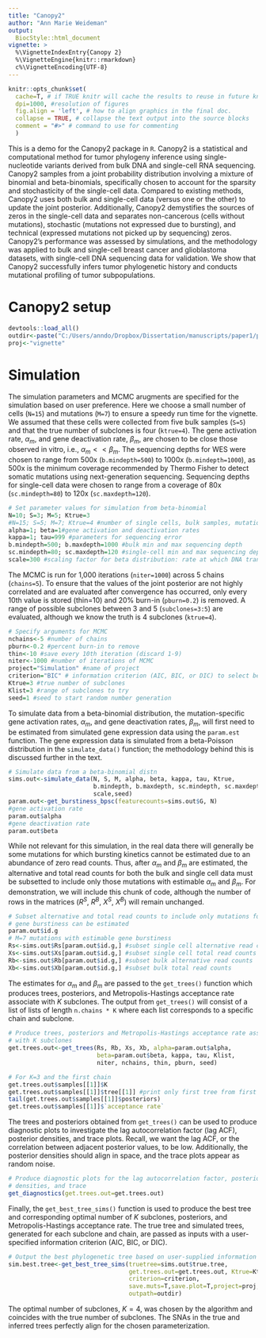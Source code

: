 ```yaml
---
title: "Canopy2"
author: "Ann Marie Weideman"
output: 
  BiocStyle::html_document
vignette: >
  %\VignetteIndexEntry{Canopy 2}
  %\VignetteEngine{knitr::rmarkdown}
  c%\VignetteEncoding{UTF-8}  
---
```


```r
knitr::opts_chunk$set(
  cache=T, # if TRUE knitr will cache the results to reuse in future knits
  dpi=1000, #resolution of figures
  fig.align = 'left', # how to align graphics in the final doc. 
  collapse = TRUE, # collapse the text output into the source blocks
  comment = "#>" # command to use for commenting 
  )
```

This is a demo for the Canopy2 package in `R`. Canopy2 is a statistical and computational method for tumor phylogeny inference using single-nucleotide variants derived from bulk DNA and single-cell RNA sequencing. Canopy2 samples from a joint probability distribution involving a mixture of binomial and beta-binomials, specifically chosen to account for the sparsity and stochasticity of the single-cell data. Compared to existing methods, Canopy2 uses both bulk and single-cell data (versus one or the other) to update the joint posterior. Additionally, Canopy2 demystifies the sources of zeros in the single-cell data and separates non-cancerous (cells without mutations), stochastic (mutations not expressed due to bursting), and technical (expressed mutations not picked up by sequencing) zeros. Canopy2's performance was assessed by simulations, and the methodology was applied to bulk and single-cell breast cancer and glioblastoma datasets, with single-cell DNA sequencing data for validation. We show that Canopy2 successfully infers tumor phylogenetic history and conducts mutational profiling of tumor subpopulations.

# Canopy2 setup

```r
devtools::load_all() 
outdir<-paste("C:/Users/anndo/Dropbox/Dissertation/manuscripts/paper1/package/Canopy2/vignettes/output")
proj<-"vignette"
```

# Simulation

The simulation parameters and MCMC arugments are specified for the simulation based on user preference. Here we choose a small number of cells (`N=15`) and mutations (`M=7`) to ensure a speedy run time for the vignette. We assumed that these cells were collected from five bulk samples (`S=5`) and that the true number of subclones is four (`ktrue=4`). The gene activation rate, $\alpha_m$, and gene deactivation rate, $\beta_m$, are chosen to be close those observed in vitro, i.e., $\alpha_m << \beta_m$. The sequencing depths for WES were chosen to range from 500x (`b.mindepth=500`) to 1000x (`b.mindepth=1000`), as 500x is the minimum coverage recommended by Thermo Fisher to detect somatic mutations using next-generation sequencing. Sequencing depths for single-cell data were chosen to range from a coverage of 80x (`sc.mindepth=80`) to 120x (`sc.maxdepth=120`).

```r
# Set parameter values for simulation from beta-binomial
N=10; S=3; M=5; Ktrue=3
#N=15; S=5; M=7; Ktrue=4 #number of single cells, bulk samples, mutations, clones
alpha=1; beta=1#gene activation and deactivation rates
kappa=1; tau=999 #parameters for sequencing error
b.mindepth=500; b.maxdepth=1000 #bulk min and max sequencing depth
sc.mindepth=80; sc.maxdepth=120 #single-cell min and max sequencing depth
scale=300 #scaling factor for beta distribution: rate at which DNA transcribed into RNA
```

The MCMC is run for 1,000 iterations (`niter=1000`) across 5 chains (`chains=5`). To ensure that the values of the joint posterior are not highly correlated and are evaluated after convergence has occurred, only every 10th value is stored (thin=10) and 20% burn-in (`pburn=0.2`) is removed. A range of possible subclones between 3 and 5 (`subclones=3:5`) are evaluated, although we know the truth is 4 subclones (`ktrue=4`).

```r
# Specify arguments for MCMC
nchains<-5 #number of chains
pburn<-0.2 #percent burn-in to remove
thin<-10 #save every 10th iteration (discard 1-9)
niter<-1000 #number of iterations of MCMC
project="Simulation" #name of project
criterion="BIC" # information criterion (AIC, BIC, or DIC) to select best tree
Ktrue=3 #true number of subclones 
Klist=3 #range of subclones to try
seed=1 #seed to start random number generation
```

To simulate data from a beta-binomial distribution, the mutation-specific gene activation rates, $\alpha_m$, and gene deactivation rates, $\beta_m$, will first need to be estimated from simulated gene expression data using the `param.est` function. The gene expression data is simulated from a beta-Poisson distribution in the `simulate_data()` function; the methodology behind this is discussed further in the text. 

```r
# Simulate data from a beta-binomial distn
sims.out<-simulate_data(N, S, M, alpha, beta, kappa, tau, Ktrue,
                        b.mindepth, b.maxdepth, sc.mindepth, sc.maxdepth, 
                        scale,seed)
param.out<-get_burstiness_bpsc(featurecounts=sims.out$G, N)
#gene activation rate
param.out$alpha
#gene deactivation rate
param.out$beta

```
While not relevant for this simulation, in the real data there will generally be some mutations for which bursting kinetics cannot be estimated due to an abundance of zero read counts. Thus, after $\alpha_m$ and $\beta_m$ are estimated, the alternative and total read counts for both the bulk and single cell data must be subsetted to include only those mutations with estimable $\alpha_m$ and $\beta_m$. For demonstration, we will include this chunk of code, although the number of rows in the matrices ($R^S$, $R^B$, $X^S$, $X^B$) will remain unchanged.

```r
# Subset alternative and total read counts to include only mutations for which
# gene burstiness can be estimated 
param.out$id.g
# M=7 mutations with estimable gene burstiness
Rs<-sims.out$Rs[param.out$id.g,] #subset single cell alternative read counts
Xs<-sims.out$Xs[param.out$id.g,] #subset single cell total read counts
Rb<-sims.out$Rb[param.out$id.g,] #subset bulk alternative read counts
Xb<-sims.out$Xb[param.out$id.g,] #subset bulk total read counts
```

The estimates for $\alpha_m$ and $\beta_m$ are passed to the `get_trees()` function which produces trees, posteriors, and Metropolis-Hastings acceptance rate associate with $K$ subclones. The output from `get_trees()` will consist of a list of lists of length `n.chains * K` where each list corresponds to a specific chain and subclone.

```r
# Produce trees, posteriors and Metropolis-Hastings acceptance rate associated 
# with K subclones
get.trees.out<-get_trees(Rs, Rb, Xs, Xb, alpha=param.out$alpha,
                         beta=param.out$beta, kappa, tau, Klist,
                         niter, nchains, thin, pburn, seed)

# For K=3 and the first chain
get.trees.out$samples[[1]]$K
get.trees.out$samples[[1]]$tree[[1]] #print only first tree from first iteration
tail(get.trees.out$samples[[1]]$posteriors)
get.trees.out$samples[[1]]$`acceptance rate`
```

The trees and posteriors obtained from `get_trees()` can be used to produce diagnostic plots to investigate the lag autocorrelation factor (lag ACF), posterior densities, and trace plots. Recall, we want the lag ACF, or the correlation between adjacent posterior values, to be low. Additionally, the posterior densities should align in space, and the trace plots appear as random noise.

```r
# Produce diagnostic plots for the lag autocorrelation factor, posterior 
# densities, and trace
get_diagnostics(get.trees.out=get.trees.out)
```

Finally, the `get_best_tree_sims()` function is used to produce the best tree and corresponding optimal number of $K$ subclones, posteriors, and Metropolis-Hastings acceptance rate. The true tree and simulated trees, generated for each subclone and chain, are passed as inputs with a user-specified information criterion (AIC, BIC, or DIC).

```r
# Output the best phylogenetic tree based on user-supplied information criterion
sim.best.tree<-get_best_tree_sims(truetree=sims.out$true.tree, 
                                  get.trees.out=get.trees.out, Ktrue=Ktrue,
                                  criterion=criterion,
                                  save.muts=T,save.plot=T,project=proj, 
                                  outpath=outdir)
```

The optimal number of subclones, $K=4$, was chosen by the algorithm and coincides with the true number of subclones. The SNAs in the true and inferred trees perfectly align for the chosen parameterization.

<!-- # Real data -->

<!-- We will apply Canopy2 to two real datasets, a glioblastoma (GBM) dataset ([Lee et al., 2017](https://www.ncbi.nlm.nih.gov/pmc/articles/PMC5627771/)) and a breast cancer (BC) dataset ([Chung et al., 2017](https://www.ncbi.nlm.nih.gov/pmc/articles/PMC5424158/)). We refer readers to the manuscript Supplemental Materials for a thorough summary of these data. In brief, the GBM dataset contains blood, primary tumor, and recurrent tumor from three patients, GBM2 (largest), GBM9, and GMB10 (smallest). The BC dataset contains blood, primary tumor, and metastatic lymph node biopsies from two patients, BC03 (smaller) and BC07 (larger). -->

<!-- Much of the code used in the [Simulations](Simulations) section is pertinent here. We do not need to set the parameter values for the MCMC unless we want to update them, as this was done earlier. So, we can jump right into the function calls. -->

<!-- Recall, the order of the steps is as follows: -->

<!-- 1.  Estimate gene activation and gene deacivation rates (bursting kinetics). -->
<!-- 2.  Subset read counts to include only SNVs for which gene burstiness can be estimated. -->
<!-- 3.  Use MCMC to sample in the tree space to produce a list of trees (posterior estimates). -->
<!-- 4.  Produce diagnostic plots to investigate posterior estimates. -->
<!-- 5.  Find the optimal tree using a user-selected information criterion. -->

<!-- # Glioblastoma dataset -->

<!-- In this section, will work specifically with the data from patient GBM10. First, we import the read count and expression data, pre-processed using the SNV pipeline developed by our lab (see manuscript Supplemental Materials). -->

<!-- To pre-process the gene expression data, we map Ensembl IDs to gene symbols, remove any duplicates for Ensembl ID, and then subset gene expression data to only those genes present in ANNOVAR output. -->

<!-- ```{r} -->
<!-- #load GBM10 read counts -->
<!-- load(paste0(data_dir,"glioblastoma_lee/GBM10_point_mutation_somatic.rda")) -->
<!-- #load GBM10 gene expression data -->
<!-- load(paste0(data_dir,"glioblastoma_lee/GBM10_gene_expression_levels.rda")) -->

<!-- # variant annotations -->
<!-- gbm10.annovar<-annovar -->

<!-- # single-cell alternative read counts -->
<!-- gbm10.Rs<-alt.qc[,grepl( "SC" , colnames( alt.qc ) )] -->
<!-- rownames(gbm10.Rs)<-gbm10.annovar$Gene.refGene -->
<!-- # single-cell total read counts -->
<!-- gbm10.Xs<-alt.qc[,grepl( "SC" , colnames( alt.qc ) )]+ -->
<!--           ref.qc[,grepl( "SC" , colnames( alt.qc ) )] -->
<!-- rownames(gbm10.Xs)<-gbm10.annovar$Gene.refGene -->
<!-- # bulk alternative read counts -->
<!-- gbm10.Rb<-alt.qc[,grepl( "DNA" , colnames( alt.qc ) )] -->
<!-- rownames(gbm10.Rb)<-gbm10.annovar$Gene.refGene -->
<!-- # bulk total read counts -->
<!-- gbm10.Xb<-alt.qc[,grepl( "DNA" , colnames( alt.qc ) )]+ -->
<!--           ref.qc[,grepl( "DNA" , colnames( alt.qc ) )] -->
<!-- rownames(gbm10.Xb)<-gbm10.annovar$Gene.refGene -->

<!-- N<-ncol(gbm10.Rs) #number of single cells -->
<!-- M<-nrow(gbm10.Rs) #number of mutations -->
<!-- S<-ncol(gbm10.Rb) #number of bulk samples -->
<!-- niter<-500 #number of iterations of MCMC -->

<!-- #pre-process gene expression data -->
<!-- gbm10.featurecounts.qc<-get_gene_expression(featurecounts=featurecounts.qc, -->
<!--                                             annovar=annovar, -->
<!--                                             build=37) -->
<!-- ``` -->

<!-- The parameters for bursting kinetics are then estimated using the [BPSC](https://academic.oup.com/bioinformatics/article/32/14/2128/2288270) methodology. For some genes, due to the sparsity of the expression data, [BPSC](https://academic.oup.com/bioinformatics/article/32/14/2128/2288270) may return negative estimates. In these situations, since negative parameter estimates are not allowed for the beta-binomial distribution, we must drop these genes from the read counts before continuing. -->

<!-- ```{r} -->
<!-- #get parameter estimates for bursting kinetics -->
<!-- param.gbm10<-get_burstiness_scale(featurecounts=gbm10.featurecounts.qc,N) -->
<!-- #gene activation rate -->
<!-- param.gbm10$alpha -->
<!-- summary(param.gbm10$alpha) -->
<!-- #gene deactivation rate -->
<!-- param.gbm10$beta -->
<!-- summary(param.gbm10$beta) -->

<!-- #retain only those read counts that correspond to estimated parameters -->
<!-- gbm10.Rs<-gbm10.Rs[param.gbm10$id.g,] #subset single cell alternative read counts -->
<!-- gbm10.Xs<-gbm10.Xs[param.gbm10$id.g,] #subset single cell total read counts -->
<!-- gbm10.Rb<-gbm10.Rb[param.gbm10$id.g,] #subset bulk alternative counts -->
<!-- gbm10.Xb<-gbm10.Xb[param.gbm10$id.g,] #subset bulk total read counts -->
<!-- ``` -->

<!-- Finally, now that we have estimates for $\alpha$ and $\beta$, we can produce the posterior trees, diagnostic plots, and best tree based on a user-selected information criterion (here BIC is chosen). -->

<!-- ```{r} -->
<!-- # Produce trees, posteriors and Metropolis-Hastings acceptance rate associated -->
<!-- # with K subclones -->
<!-- gbm10.trees<-get_trees(Rs=gbm10.Rs, Rb=gbm10.Rb, Xs=gbm10.Xs, Xb=gbm10.Xb, -->
<!--                        alpha=param.gbm10$alpha, beta=param.gbm10$beta, -->
<!--                        kappa, tau, Klist, niter, -->
<!--                        nchains, thin, pburn, seed, code_dir) -->

<!-- # Produce diagnostic plots for the lag autocorrelation factor, posterior -->
<!-- # densities, and trace -->
<!-- get_diagnostics(samples=gbm10.trees, nchains=nchains, Klist=Klist,pburn=pburn,     -->
<!--                  project="GBM10",outpath=outpath) -->
<!-- ``` -->

<!-- ```{r, fig.width=6, fig.asp=1.5, out.width='70%'} -->
<!-- # Produce the optimal number of K subclones, tree, posteriors, and -->
<!-- # Metropolis-Hastings acceptance rate selected by using a user-supplied -->
<!-- # information criterion -->
<!-- gbm10.best.tree<-get_best_tree(samples=gbm10.trees, annovar=gbm10.annovar, Rs=gbm10.Rs, -->
<!--                              Rb=gbm10.Rb, Klist=Klist, nchains=nchains, -->
<!--                              criterion=criterion, plottree=T,outpath=outpath) -->
<!-- gbm10.best.tree -->
<!-- ``` -->

<!-- # Breast Cancer dataset -->

<!-- We will work specifically with the data from patient BC03. First, we import the read count and expression data, pre-processed using the SNV pipeline developed by our lab (see manuscript Supplemental Materials). Note that for the read count data, the last two columns, SRR3023078 and SRR3023080, correspond to the bulk samples. -->

<!-- Again, to pre-process the gene expression data, we map Ensembl IDs to gene symbols, remove any duplicates for Ensembl ID, and then subset gene expression data to only those genes present in ANNOVAR output. -->

<!-- ```{r} -->
<!-- #load BC03 read counts -->
<!-- load(paste0(data_dir,"breast_cancer_chung/BC03_point_mutation_somatic.rda")) -->
<!-- #load BC03 gene expression data -->
<!-- load(paste0(data_dir,"breast_cancer_chung/BC03_gene_expression_levels.rda")) -->

<!-- # single-cell alternative read counts -->
<!-- bc03.Rs<-alt.qc[,!(colnames(alt.qc)%in%c("SRR2973275","SRR2973276", -->
<!--                                          "SRR3023078","SRR3023080"))] -->
<!-- # single-cell total read counts -->
<!-- bc03.Xs<-alt.qc[,!(colnames(alt.qc)%in%c("SRR2973275","SRR2973276", -->
<!--                                          "SRR3023078","SRR3023080"))]+ -->
<!--          ref.qc[,!(colnames(alt.qc)%in%c("SRR2973275","SRR2973276", -->
<!--                                          "SRR3023078","SRR3023080"))] -->

<!-- # bulk alternative read counts -->
<!-- bc03.Rb<-alt.qc[,c("SRR3023078","SRR3023080")] -->
<!-- # bulk total read counts -->
<!-- bc03.Xb<-alt.qc[,c("SRR3023078","SRR3023080")]+ -->
<!--          ref.qc[,c("SRR3023078","SRR3023080")] -->
<!-- # variant annotations -->
<!-- bc03.annovar<-annovar -->

<!-- N<-ncol(bc03.Rs) #number of single-cells -->
<!-- M<-nrow(bc03.Rs) #number of mutations -->
<!-- S<-ncol(bc03.Rb) #number of bulk samples -->

<!-- #pre-process gene expression data -->
<!-- bc03.featurecounts.qc<-get_gene_expression(featurecounts=featurecounts.qc, -->
<!--                                             annovar=annovar, -->
<!--                                             build=37) -->
<!-- ``` -->

<!-- As was done for the glioblastoma data, the parameters for the gene activation and deactivation rates (bursting kinetics) are estimated using the [BPSC](https://academic.oup.com/bioinformatics/article/32/14/2128/2288270) methodology. We expect that [BPSC](https://academic.oup.com/bioinformatics/article/32/14/2128/2288270) will return negative estimates for some genes due to the sparsity of the expression data, and we will drop these genes from the read counts before continuing. -->

<!-- ```{r} -->
<!-- #get parameter estimates for bursting kinetics -->
<!-- param.bc03<-get_burstiness_bpsc(featurecounts=bc03.featurecounts.qc,N) -->
<!-- #gene activation rate -->
<!-- param.bc03$alpha -->
<!-- summary(param.bc03$alpha) -->
<!-- #gene deactivation rate -->
<!-- param.bc03$beta -->
<!-- summary(param.bc03$beta) -->

<!-- #retain only those read counts that correspond to estimated parameters -->
<!-- bc03.Rs<-bc03.Rs[param.bc03$id.g,] #subset single cell alternative read counts -->
<!-- bc03.Xs<-bc03.Xs[param.bc03$id.g,] #subset single cell total read counts -->
<!-- bc03.Rb<-bc03.Rb[param.bc03$id.g,] #subset bulk alternative read counts -->
<!-- bc03.Xb<-bc03.Xb[param.bc03$id.g,] #subset bulk total read counts -->
<!-- ``` -->

<!-- Finally, we use these estimates to produce the posterior trees, diagnostic plots, and best tree based on a user-selected information criterion (here AIC is chosen). -->

<!-- ```{r} -->
<!-- # Produce trees, posteriors and Metropolis-Hastings acceptance rate associated -->
<!-- # with K subclones -->
<!-- bc03.trees<-get_trees(bc03.Rs, bc03.Rb, bc03.Xs, bc03.Xb, -->
<!--                        alpha=param.bc03$alpha, beta=param.bc03$beta, -->
<!--                        kappa, tau, Klist, niter, -->
<!--                        nchains, thin, pburn, seed, code_dir) -->

<!-- # Produce diagnostic plots for the lag autocorrelation factor, posterior -->
<!-- # densities, and trace -->
<!-- get_diagnostics(samples=bc03.trees, nchains, Klist, pburn, project) -->
<!-- ``` -->

<!-- ```{r, fig.width=6, fig.asp=1.5, out.width='70%'} -->
<!-- # Produce the optimal number of K subclones, tree, posteriors, and -->
<!-- # Metropolis-Hastings acceptance rate selected by using a user-supplied -->
<!-- # information criterion -->
<!-- bc03.best.tree<-get_best_tree(samples=bc03.trees, annovar=bc03.annovar, Rs=bc03.Rs, -->
<!--                              Rb=bc03.Rb, Klist=Klist, nchains=nchains, -->
<!--                              criterion="AIC", plottree=T, outpath=) -->
<!-- bc03.best.tree -->
<!-- ``` -->

<!-- # Session info -->

<!-- Here is the output of sessionInfo() on the system on which this document was compiled. -->

<!-- ```{r} -->
<!-- sessionInfo() -->
<!-- ``` -->
